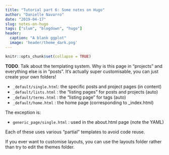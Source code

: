 ```yaml
---
title: "Tutorial part 6: Some notes on Hugo"
author: "Danielle Navarro"
date: "2019-04-17"
slug: notes-on-hugo
tags: ["slum", "blogdown", "hugo"]
header:
  caption: "A blank ggplot"
  image: 'header/theme_dark.png'
---
```


```r
knitr::opts_chunk$set(collapse = TRUE)
```


**TODO**. Talk about the templating system. Why is this page in "projects" and everything else is in "posts". It's actually super customisable, you can just create your own folders!

- `_default/single.html`: the specific posts and project pages (in content)
- `_default/lists.html` : the "listing pages" for posts and projects (auto)
- `_default/terms.html` : the "listing page" for tags (auto)
- `_default/home.html` : the home page (corresponding to _index.html)

The exception is:

- `generic_page/single.html` : used in the about.html page (note the YAML)

Each of these uses various "partial" templates to avoid code reuse. 

If you ever want to customise layouts, you can use the layouts folder rather than try to edit the themes folder. 

